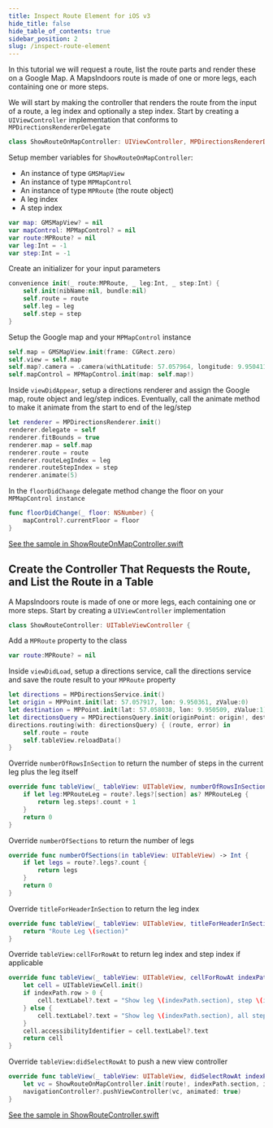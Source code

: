 ```yaml
---
title: Inspect Route Element for iOS v3
hide_title: false
hide_table_of_contents: true
sidebar_position: 2
slug: /inspect-route-element
---
```


In this tutorial we will request a route, list the route parts and render these on a Google Map. A MapsIndoors route is made of one or more legs, each containing one or more steps.

We will start by making the controller that renders the route from the input of a route, a leg index and optionally a step index. Start by creating a `UIViewController` implementation that conforms to `MPDirectionsRendererDelegate`

```swift
class ShowRouteOnMapController: UIViewController, MPDirectionsRendererDelegate 
```

Setup member variables for `ShowRouteOnMapController`:
* An instance of type `GMSMapView`
* An instance of type `MPMapControl`
* An instance of type `MPRoute` (the route object)
* A leg index
* A step index

```swift
var map: GMSMapView? = nil
var mapControl: MPMapControl? = nil
var route:MPRoute? = nil
var leg:Int = -1
var step:Int = -1
```
Create an initializer for your input parameters

```swift
convenience init(_ route:MPRoute, _ leg:Int, _ step:Int) {
    self.init(nibName:nil, bundle:nil)
    self.route = route
    self.leg = leg
    self.step = step
}
```

Setup the Google map and your `MPMapControl` instance

```swift
self.map = GMSMapView.init(frame: CGRect.zero)
self.view = self.map
self.map?.camera = .camera(withLatitude: 57.057964, longitude: 9.9504112, zoom: 20)
self.mapControl = MPMapControl.init(map: self.map!)
```

Inside `viewDidAppear`, setup a directions renderer and assign the Google map, route object and leg/step indices. Eventually, call the animate method to make it animate from the start to end of the leg/step

```swift
let renderer = MPDirectionsRenderer.init()
renderer.delegate = self
renderer.fitBounds = true
renderer.map = self.map
renderer.route = route
renderer.routeLegIndex = leg
renderer.routeStepIndex = step
renderer.animate(5)
```

In the `floorDidChange` delegate method change the floor on your `MPMapControl instance`

```swift
func floorDidChange(_ floor: NSNumber) {
    mapControl?.currentFloor = floor
}
```

[See the sample in ShowRouteOnMapController.swift](https://github.com/MapsIndoors/MapsIndoorsIOS/blob/master/Example/DemoSamples/Show%20Route/ShowRouteOnMapController.swift)
## Create the Controller That Requests the Route, and List the Route in a Table
A MapsIndoors route is made of one or more legs, each containing one or more steps.
Start by creating a `UIViewController` implementation

```swift
class ShowRouteController: UITableViewController {
```

Add a `MPRoute` property to the class

```swift
var route:MPRoute? = nil
```

Inside `viewDidLoad`, setup a directions service, call the directions service and save the route result to your `MPRoute` property

```swift
let directions = MPDirectionsService.init()
let origin = MPPoint.init(lat: 57.057917, lon: 9.950361, zValue:0)
let destination = MPPoint.init(lat: 57.058038, lon: 9.950509, zValue:1)
let directionsQuery = MPDirectionsQuery.init(originPoint: origin!, destination: destination!)
directions.routing(with: directionsQuery) { (route, error) in
    self.route = route
    self.tableView.reloadData()
}
```

Override `numberOfRowsInSection` to return the number of steps in the current leg plus the leg itself

```swift
override func tableView(_ tableView: UITableView, numberOfRowsInSection section: Int) -> Int {
    if let leg:MPRouteLeg = route?.legs?[section] as? MPRouteLeg {
        return leg.steps!.count + 1
    }
    return 0
}
```

Override `numberOfSections` to return the number of legs

```swift
override func numberOfSections(in tableView: UITableView) -> Int {
    if let legs = route?.legs?.count {
        return legs
    }
    return 0
}
```

Override `titleForHeaderInSection` to return the leg index

```swift
override func tableView(_ tableView: UITableView, titleForHeaderInSection section: Int) -> String? {
    return "Route Leg \(section)"
}
```

Override `tableView:cellForRowAt` to return leg index and step index if applicable

```swift
override func tableView(_ tableView: UITableView, cellForRowAt indexPath: IndexPath) -> UITableViewCell {
    let cell = UITableViewCell.init()
    if indexPath.row > 0 {
        cell.textLabel?.text = "Show leg \(indexPath.section), step \(indexPath.row - 1)"
    } else {
        cell.textLabel?.text = "Show leg \(indexPath.section), all steps"
    }
    cell.accessibilityIdentifier = cell.textLabel?.text
    return cell
}
```

Override `tableView:didSelectRowAt` to push a new view controller

```swift
override func tableView(_ tableView: UITableView, didSelectRowAt indexPath: IndexPath) {
    let vc = ShowRouteOnMapController.init(route!, indexPath.section, indexPath.row - 1)
    navigationController?.pushViewController(vc, animated: true)
}
```

[See the sample in ShowRouteController.swift](https://github.com/MapsIndoors/MapsIndoorsIOS/blob/master/Example/DemoSamples/Show%20Route/ShowRouteController.swift)